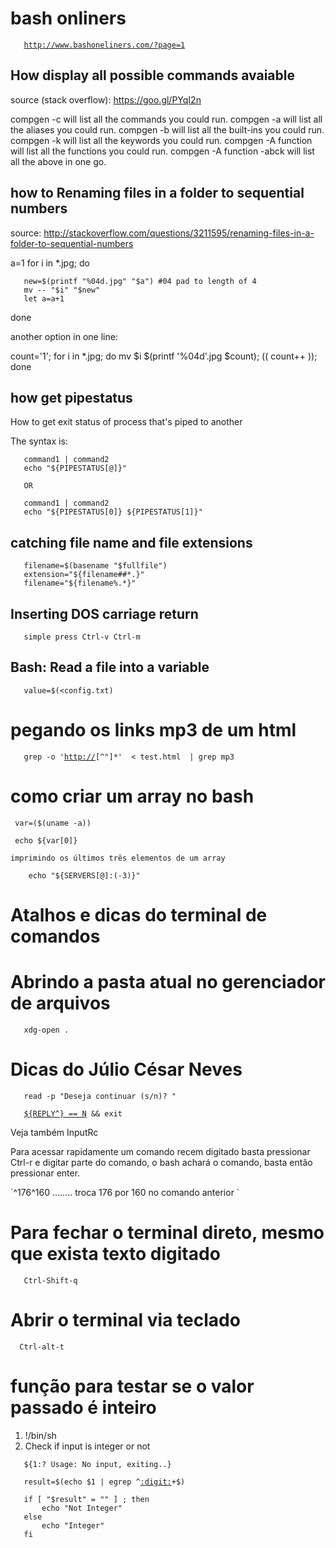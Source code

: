 = bash onliners =

	http://www.bashoneliners.com/?page=1

==How display all possible commands avaiable==

source (stack overflow): https://goo.gl/PYqI2n

compgen -c will list all the commands you could run.
compgen -a will list all the aliases you could run.
compgen -b will list all the built-ins you could run.
compgen -k will list all the keywords you could run.
compgen -A function will list all the functions you could run.
compgen -A function -abck will list all the above in one go.

==how to Renaming files in a folder to sequential numbers==

source: http://stackoverflow.com/questions/3211595/renaming-files-in-a-folder-to-sequential-numbers

a=1
for i in *.jpg; do
    new=$(printf "%04d.jpg" "$a") #04 pad to length of 4
    mv -- "$i" "$new"
    let a=a+1
done

another option in one line:

count='1'; for i in *.jpg; do mv $i $(printf '%04d'.jpg $count); (( count++ )); done

==how get pipestatus==
How to get exit status of process that's piped to another

The syntax is:

    command1 | command2
    echo "${PIPESTATUS[@]}"

    OR

    command1 | command2
    echo "${PIPESTATUS[0]} ${PIPESTATUS[1]}"

==catching file name and file extensions==

    filename=$(basename "$fullfile")
    extension="${filename##*.}"
    filename="${filename%.*}"


==Inserting DOS carriage return==

    simple press Ctrl-v Ctrl-m

==Bash: Read a file into a variable==

    value=$(<config.txt)

= pegando os links mp3 de um html =

	grep -o 'http://[^"]*'  < test.html  | grep mp3

= como criar um array no bash=

  var=($(uname -a))

  echo ${var[0]}

 imprimindo os últimos três elementos de um array

     echo "${SERVERS[@]:(-3)}"

=Atalhos e dicas do terminal de comandos=

=Abrindo a pasta atual no gerenciador de arquivos=

    xdg-open .

=Dicas do Júlio César Neves=

    read -p "Deseja continuar (s/n)? "

    [[ ${REPLY^} == N ]] && exit

Veja também InputRc

Para acessar rapidamente um comando recem digitado basta
pressionar Ctrl-r e digitar parte do comando, o bash achará
o comando, basta então pressionar enter.

`^176^160 ........ troca 176 por 160 no comando anterior `

=Para fechar o terminal direto, mesmo que exista texto digitado=

    Ctrl-Shift-q

=Abrir o terminal via teclado=

   Ctrl-alt-t

=função para testar se o valor passado é inteiro=

#!/bin/sh
#Check if input is integer or not

    ${1:? Usage: No input, exiting..}

    result=$(echo $1 | egrep ^[[:digit:]]+$)

    if [ "$result" = "" ] ; then
        echo "Not Integer"
    else
        echo "Integer"
    fi
